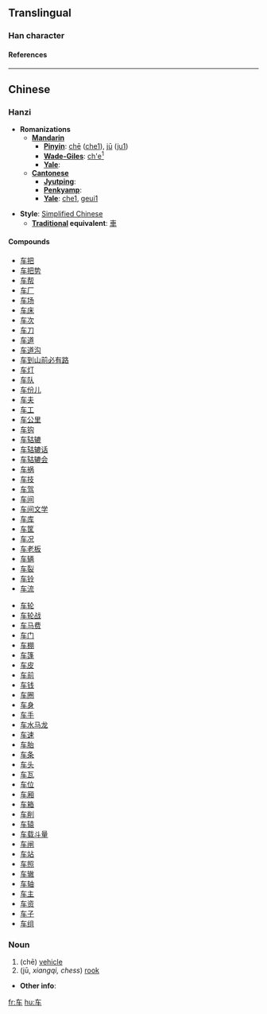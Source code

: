 {{see|車}}

==Translingual==
===Han character===
{{Han char|rn=159|rad=车|as=00|sn=4|so=|four=|canj=大手 (KQ)|gso=|cmean= [[cart]], [[vehicle]];  [[carry]] in cart}}
====References====
{{Han ref|kx=1250.241|hdz=53511.020|uh=8F66|ud=36710}}
----

==Chinese==
===Hanzi===


* '''Romanizations'''
** '''[[Mandarin]]'''
*** '''[[Pinyin]]''': [[chē]] ([[che1]]), [[jū]] ([[ju1]])
*** '''[[Wade-Giles]]''': [[ch'e1|ch'e<sup>1</sup>]]
*** '''[[Yale]]''': 
** '''[[Cantonese]]'''
*** '''[[Jyutping]]''':
*** '''[[Penkyamp]]''': 
*** '''[[Yale]]''': [[che1]], [[geui1]]

* '''Style''': [[Simplified Chinese]] 
** '''[[Traditional Chinese|Traditional]] equivalent''': [[車]]

====Compounds====
{{top2}}
*[[车把]]
*[[车把势]]
*[[车帮]]
*[[车厂]]
*[[车场]]
*[[车床]]
*[[车次]]
*[[车刀]]
*[[车道]]
*[[车道沟]]
*[[车到山前必有路]]
*[[车灯]]
*[[车队]]
*[[车份儿]]
*[[车夫]]
*[[车工]]
*[[车公里]]
*[[车钩]]
*[[车轱辘]]
*[[车轱辘话]]
*[[车轱辘会]]
*[[车祸]]
*[[车技]]
*[[车驾]]
*[[车间]]
*[[车间文学]]
*[[车库]]
*[[车筐]]
*[[车况]]
*[[车老板]]
*[[车辆]]
*[[车裂]]
*[[车铃]]
*[[车流]]
{{mid2}}
*[[车轮]]
*[[车轮战]]
*[[车马费]]
*[[车门]]
*[[车棚]]
*[[车篷]]
*[[车皮]]
*[[车前]]
*[[车钱]]
*[[车圈]]
*[[车身]]
*[[车手]]
*[[车水马龙]]
*[[车速]]
*[[车胎]]
*[[车条]]
*[[车头]]
*[[车瓦]]
*[[车位]]
*[[车厢]]
*[[车箱]]
*[[车削]]
*[[车辕]]
*[[车载斗量]]
*[[车闸]]
*[[车站]]
*[[车照]]
*[[车辙]]
*[[车轴]]
*[[车主]]
*[[车资]]
*[[车子]]
*[[车组]]
{{bottom}}

===Noun===

#(chē) [[vehicle]]
#(jū, ''xiangqi, chess'') [[rook]]

* '''Other info''': 


[[fr:车]]
[[hu:车]]